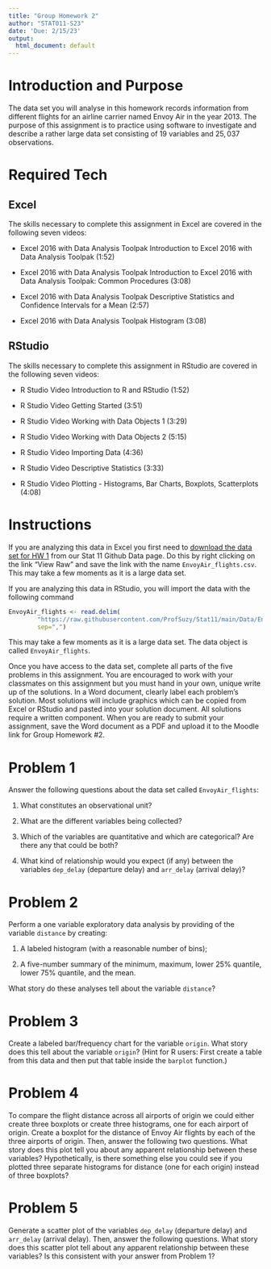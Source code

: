 ```yaml
---
title: "Group Homework 2"
author: "STAT011-S23"
date: 'Due: 2/15/23'
output:
  html_document: default
---
```


# Introduction and Purpose 

The data set you will analyse in this homework records information from different flights for an airline carrier named Envoy Air in the year 2013. The purpose of this assignment is to practice using software to investigate and describe a rather large data set consisting of $19$ variables and $25,037$ observations. 


# Required Tech 

## Excel 

The skills necessary to complete this assignment in Excel are covered in the following seven videos:

* Excel 2016 with Data Analysis Toolpak Introduction to Excel 2016 with Data Analysis Toolpak (1:52)

* Excel 2016 with Data Analysis Toolpak Introduction to Excel 2016 with Data Analysis Toolpak: Common Procedures (3:08)

* Excel 2016 with Data Analysis Toolpak Descriptive Statistics and Confidence Intervals for a Mean (2:57)

* Excel 2016 with Data Analysis Toolpak Histogram (3:08)


## RStudio

The skills necessary to complete this assignment in RStudio are covered in the following seven videos:

* R Studio Video Introduction to R and RStudio  (1:52)

* R Studio Video Getting Started (3:51)

* R Studio Video Working with Data Objects 1 (3:29)

* R Studio Video Working with Data Objects 2 (5:15)

* R Studio Video Importing Data (4:36)

* R Studio Video Descriptive Statistics (3:33)

* R Studio Video Plotting - Histograms, Bar Charts, Boxplots, Scatterplots (4:08)


# Instructions

If you are analyzing this data in Excel you first need to [download the data set for HW 1](https://github.com/ProfSuzy/Stat11/blob/main/Data/EnvoyAir_flights.txt) from our Stat 11 Github Data page. Do this by right clicking on the link "View Raw" and save the link with the name `EnvoyAir_flights.csv`. This may take a few moments as it is a large data set.

If you are analyzing this data in RStudio, you will import the data with the following command
```r
EnvoyAir_flights <- read.delim(
        "https://raw.githubusercontent.com/ProfSuzy/Stat11/main/Data/EnvoyAir_flights.txt",
        sep=",")
```
This may take a few moments as it is a large data set. The data object is called `EnvoyAir_flights`. 

Once you have access to the data set, complete all parts of the five problems in this assignment. You are encouraged to work with your classmates on this assignment but you must hand in your own, unique write up of the solutions. In a Word document, clearly label each problem's solution. Most solutions will include graphics which can be copied from Excel or RStudio and pasted into your solution document. All solutions require a written component. When you are ready to submit your assignment, save the Word document as a PDF and upload it to the Moodle link for Group Homework \#2.


# Problem 1 

Answer the following questions about the data set called `EnvoyAir_flights`:

  1. What constitutes an observational unit? 
  
  2. What are the different variables being collected?
  
  3. Which of the variables are quantitative and which are categorical? Are there any that could be both? 
  
  4. What kind of relationship would you expect (if any) between the variables `dep_delay` (departure delay) and `arr_delay` (arrival delay)?



# Problem 2

Perform a one variable exploratory data analysis by providing of the variable `distance` by creating:

  1. A labeled histogram (with a reasonable number of bins);

  2. A five-number summary of the minimum, maximum, lower 25\% quantile, lower 75\% quantile, and the mean.   

What story do these analyses tell about the variable `distance`? 


# Problem 3

Create a labeled bar/frequency chart for the variable `origin`. What story does this tell about the variable `origin`? (Hint for R users: First create a table from this data and then put that table inside the `barplot` function.) 





# Problem 4

To compare the flight distance across all airports of origin we could either create three boxplots or create three histograms, one for each airport of origin. Create a boxplot for the distance of Envoy Air flights by each of the three airports of origin. Then, answer the following two questions. What story does this plot tell you about any apparent relationship between these variables? Hypothetically, is there something else you could see if you plotted three separate histograms for distance (one for each origin) instead of three boxplots?




# Problem 5

Generate a scatter plot of the variables `dep_delay` (departure delay) and `arr_delay` (arrival delay). Then, answer the following questions. What story does this scatter plot tell about any apparent relationship between these variables? Is this consistent with your answer from Problem 1? 





 